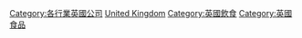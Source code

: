 [[Category:各行業英國公司|Category:各行業英國公司]]
[[Category:各國食品公司|United Kingdom]]
[[Category:英國飲食|Category:英國飲食]]
[[Category:英國食品|Category:英國食品]]